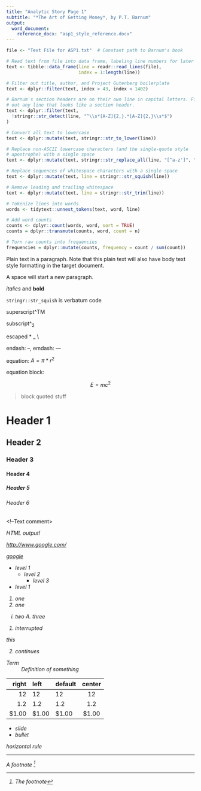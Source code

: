 ```yaml
---
title: "Analytic Story Page 1"
subtitle: "*The Art of Getting Money*, by P.T. Barnum"
output: 
  word_document:
    reference_docx: "asp1_style_reference.docx"
---
```


```R
file <- "Text File for ASP1.txt"  # Constant path to Barnum's book

# Read text from file into data frame, labeling line numbers for later use
text <- tibble::data_frame(line = readr::read_lines(file),
                           index = 1:length(line))

# Filter out title, author, and Project Gutenberg boilerplate
text <- dplyr::filter(text, index > 43, index < 1402)

# Barnum's section headers are on their own line in capital letters. Filter
# out any line that looks like a section header.
text <- dplyr::filter(text, 
  !stringr::str_detect(line, "^\\s*[A-Z]{2,}.*[A-Z]{2,}\\s*$")
)

# Convert all text to lowercase
text <- dplyr::mutate(text, stringr::str_to_lower(line))

# Replace non-ASCII lowercase characters (and the single-quote style
# apostrophe) with a single space
text <- dplyr::mutate(text, stringr::str_replace_all(line, "[^a-z']", " "))

# Replace sequences of whitespace characters with a single space
text <- dplyr::mutate(text, line = stringr::str_squish(line))

# Remove leading and trailing whitespace
text <- dplyr::mutate(text, line = stringr::str_trim(line))

# Tokenize lines into words
words <- tidytext::unnest_tokens(text, word, line)

# Add word counts
counts <- dplyr::count(words, word, sort = TRUE)
counts = dplyr::transmute(counts, word, count = n)

# Turn raw counts into frequencies
frequencies = dplyr::mutate(counts, frequency = count / sum(count))
```

Plain text in a paragraph. Note that this plain text will also have body text
style formatting in the target document.

A space will start a new paragraph.

*italics* and **bold**

`stringr::str_squish` is verbatum code

superscript^TM

subscript^~2~

escaped \* \_ \\

endash: --, emdash: ---

equation: $A = \pi*r^{2}$

equation block:

$$E = mc^{2}$$

> block quoted stuff

# Header 1

## Header 2

### Header 3

#### Header 4

##### Header 5

###### Header 6

<!--Text comment>

<em>HTML output!<em>
\textbf{TeX output}

<http://www.google.com/>

[google](http://www.google.com/)

* level 1
  + level 2
    - level 3
* level 1

1. one
2. one
  i) two
    A. three

(@) interrupted

this

(@) continues


Term
: Definition of something

| right | left | default | center |
|------:|:-----|---------|:------:|
| 12    | 12   | 12      | 12     |
| 1.2   | 1.2  | 1.2     | 1.2    |
| $1.00 | $1.00| $1.00   | $1.00  |

- slide
- bullet

horizontal rule

***

A footnote [^1]

[^1]: The footnote
